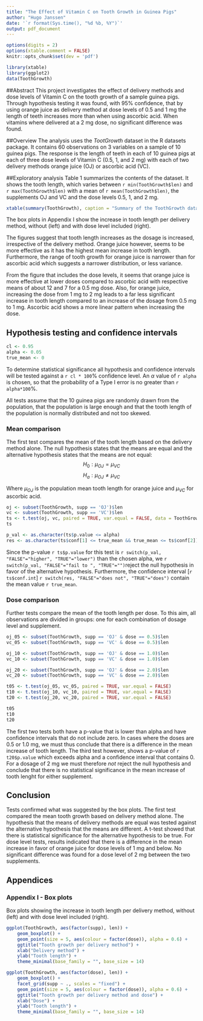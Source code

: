 ```yaml
---
title: "The Effect of Vitamin C on Tooth Growth in Guinea Pigs"
author: "Hugo Janssen"
date: '`r format(Sys.time(), "%d %b, %Y")`'
output: pdf_document
---
```


```r
options(digits = 2)
options(xtable.comment = FALSE)
knitr::opts_chunk$set(dev = 'pdf')
```

```r
library(xtable)
library(ggplot2)
data(ToothGrowth)
```


##Abstract
This project investigates the effect of delivery methods and dose levels of Vitamin C on the tooth growth of a sample guinea pigs. Through hypothesis testing it was found, with 95% confidence, that by using orange juice as delivery method at dose levels of 0.5 and 1 mg the length of teeth increases more than when using ascorbic acid. When vitamins where delivered at a 2 mg dose, no significant difference was found.


##Overview
The analysis uses the *TootGrowth* dataset in the R datasets package. It contains 60 observations on 3 variables on a sample of 10 guinea pigs. The response is the length of teeth in each of 10 guinea pigs at each of three dose levels of Vitamin C (0.5, 1, and 2 mg) with each of two delivery methods orange juice (OJ) or ascorbic acid (VC).


##Exploratory analysis
Table 1 summarizes the contents of the dataset. It shows the tooth length, which varies between `r min(ToothGrowth$len)` and `r max(ToothGrowth$len)` with a mean of `r mean(ToothGrowth$len)`, the supplements OJ and VC and the dose levels 0.5, 1, and 2 mg.

```r
xtable(summary(ToothGrowth), caption = "Summary of the ToothGrowth dataset")
```

The box plots in Appendix I show the increase in tooth length per delivery method, without (left) and with dose level included (right).

The figures suggest that tooth length increases as the dosage is increased, irrespective of the delivery method. Orange juice however, seems to be more effective as it has the highest mean increase in tooth length. Furthermore, the range of tooth growth for orange juice is narrower than for ascorbic acid which suggests a narrower distribution, or less variance.

From the figure that includes the dose levels, it seems that orange juice is more effective at lower doses compared to ascorbic acid with respective means of about 12 and 7 for a 0.5 mg dose. Also, for orange juice, increasing the dose from 1 mg to 2 mg leads to a far less significant increase in tooth length compared to an increase of the dosage from 0.5 mg to 1 mg. Ascorbic acid shows a more linear pattern when increasing the dose.


## Hypothesis testing and confidence intervals

```r
cl <- 0.95
alpha <- 0.05
true_mean <- 0
```

To determine statistical significance all hypothesis and confidence intervals will be tested against a `r cl * 100`% confidence level. An $\alpha$ value of `r alpha` is chosen, so that the probability of a Type I error is no greater than `r alpha*100`%.

All tests assume that the 10 guinea pigs are randomly drawn from the population, that the population is large enough and that the tooth length of the population is normally distributed and not too skewed. 


### Mean comparison

The first test compares the mean of the tooth length based on the delivery method alone. The null hypothesis states that the means are equal and the alternative hypothesis states that the means are not equal:
$$H_0 : \mu_{OJ} = \mu_{VC}$$
$$H_a : \mu_{OJ} \neq \mu_{VC}$$

Where $\mu_{OJ}$ is the population mean tooth length for orange juice and $\mu_{VC}$ for ascorbic acid.


```r
oj <- subset(ToothGrowth, supp == 'OJ')$len
vc <- subset(ToothGrowth, supp == 'VC')$len
ts <- t.test(oj, vc, paired = TRUE, var.equal = FALSE, data = ToothGrowth, conf.level = cl)
ts
```

```r
p_val <- as.character(ts$p.value <= alpha)
res <- as.character(ts$conf[1] <= true_mean && true_mean <= ts$conf[2])
```

Since the p-value `r ts$p.value` for this test is `r switch(p_val, "FALSE"="higher", "TRUE"="lower")` than the chosen alpha, we `r switch(p_val, "FALSE"="fail to ", "TRUE"="")`reject the null hypothesis in favor of the alternative hypothesis. Furthermore, the confidence interval [`r ts$conf.int`] `r switch(res, "FALSE"="does not", "TRUE"="does")` contain the mean value `r true_mean`.



### Dose comparison

Further tests compare the mean of the tooth length per dose. To this aim, all observations are divided in groups: one for each combination of dosage level and supplement.


```r
oj_05 <- subset(ToothGrowth, supp == 'OJ' & dose == 0.5)$len
vc_05 <- subset(ToothGrowth, supp == 'VC' & dose == 0.5)$len

oj_10 <- subset(ToothGrowth, supp == 'OJ' & dose == 1.0)$len
vc_10 <- subset(ToothGrowth, supp == 'VC' & dose == 1.0)$len

oj_20 <- subset(ToothGrowth, supp == 'OJ' & dose == 2.0)$len
vc_20 <- subset(ToothGrowth, supp == 'VC' & dose == 2.0)$len

t05 <- t.test(oj_05, vc_05, paired = TRUE, var.equal = FALSE)
t10 <- t.test(oj_10, vc_10, paired = TRUE, var.equal = FALSE)
t20 <- t.test(oj_20, vc_20, paired = TRUE, var.equal = FALSE)

t05
t10
t20
```

The first two tests both have a p-value that is lower than alpha and have confidence intervals that do not include zero. In cases where the doses are 0.5 or 1.0 mg, we must thus conclude that there is a difference in the mean increase of tooth length. The third test however, shows a p-value of `r t20$p.value` which exceeds alpha and a confidence interval that contains 0. For a dosage of 2 mg we must therefore *not* reject the null hypothesis and conclude that there is no statistical significance in the mean increase of tooth lenght for either supplement.


## Conclusion

Tests confirmed what was suggested by the box plots. The first test compared the mean tooth growth based on delivery method alone. The hypothesis that the means of delivery methods are equal was tested against the alternative hypothesis that the means are different. A t-test showed that there is statistical significance for the alternative hypothesis to be true. For dose level tests, results indicated that there is a difference in the mean increase in favor of orange juice for dose levels of 1 mg and below. No significant difference was found for a dose level of 2 mg between the two supplements.



## Appendices

### Appendix I - Box plots 

Box plots showing the increase in tooth length per delivery method, without (left) and with dose level included (right).

```r
ggplot(ToothGrowth, aes(factor(supp), len)) + 
    geom_boxplot() +
    geom_point(size = 5, aes(colour = factor(dose)), alpha = 0.6) +
    ggtitle("Tooth growth per delivery method") +
    xlab("Delivery method") + 
    ylab("Tooth length") +
    theme_minimal(base_family = "", base_size = 14) 

ggplot(ToothGrowth, aes(factor(dose), len)) + 
    geom_boxplot() +
    facet_grid(supp ~ ., scales = "fixed") + 
    geom_point(size = 5, aes(colour = factor(dose)), alpha = 0.6) +
    ggtitle("Tooth growth per delivery method and dose") +
    xlab("Dose") + 
    ylab("Tooth length") +
    theme_minimal(base_family = "", base_size = 14) 
```

